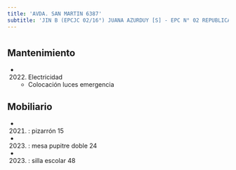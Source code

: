 ```yaml
---
title: 'AVDA. SAN MARTIN 6387'
subtitle: 'JIN B (EPCJC 02/16°) JUANA AZURDUY [S] - EPC N° 02 REPUBLICA DE PANAMA - CECIE N° 16'
---
```


#


## Mantenimiento

*  (2022) Electricidad 
    + Colocación luces emergencia


## Mobiliario

*  (2021) : pizarrón 15 

*  (2023) : mesa pupitre doble 24 

*  (2023) : silla escolar 48 






